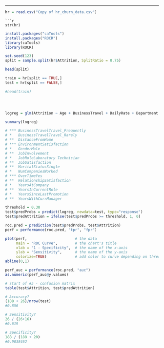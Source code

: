 ---
 

```r
hr = read.csv("Copy of hr_churn_data.csv")
```
```
```r
str(hr)
```
```r
install.packages("caTools")
install.packages("ROCR")
library(caTools)
library(ROCR)
```
```r
set.seed(123)
split = sample.split(hr$Attrition, SplitRatio = 0.75)

head(split)

train = hr[split == TRUE,]
test = hr[split == FALSE,]

#head(train)




logreg = glm(Attrition ~ Age + BusinessTravel + DailyRate + Department +DistanceFromHome +Education + EducationField +EmployeeCount + EmployeeNumber +EnvironmentSatisfaction + Gender + HourlyRate +JobInvolvement + JobLevel + JobRole + JobSatisfaction + MaritalStatus +MonthlyIncome +MonthlyRate + NumCompaniesWorked + OverTime + PercentSalaryHike + PerformanceRating +	RelationshipSatisfaction +	StandardHours +	StockOptionLevel + TotalWorkingYears +	TrainingTimesLastYear +	WorkLifeBalance +	YearsAtCompany +	YearsInCurrentRole +	YearsSinceLastPromotion +	YearsWithCurrManager, data=train, family="binomial")

summary(logreg)

# *** BusinessTravelTravel_Frequently 
# *   BusinessTravelTravel_Rarely 
# **  DistanceFromHome 
# *** EnvironmentSatisfaction
# *   GenderMale
# **  JobInvolvement 
# *   JobRoleLaboratory Technician 
# **  JobSatisfaction
# **  MaritalStatusSingle
# *   NumCompaniesWorked 
# *** OverTimeYes 
# **  RelationshipSatisfaction 
# *   YearsAtCompany                    
# **  YearsInCurrentRole               
# *   YearsSinceLastPromotion            
# **  YearsWithCurrManager
```
```r
threshold = 0.30
test$predProbs = predict(logreg, newdata=test, type="response")
test$predAttrition = ifelse(test$predProbs >= threshold, 1, 0)

roc.pred = prediction(test$predProbs, test$Attrition)
perf = performance(roc.pred, "tpr", "fpr")

plot(perf,                      # the data
     main = "ROC Curve",        # the chart's title
     xlab = "1 - Specificity",  # the name of the x-axis
     ylab = "Sensitivity",      # the name of the y-axis
     colorize=TRUE)             # add color to curve depending on threshold prob.
abline(0,1) 

perf_auc = performance(roc.pred, "auc")
as.numeric(perf_auc@y.values)

# start of #5 - confusion matrix
table(test$Attrition, test$predAttrition)

# Accuracy?
(188 + 26)/nrow(test)
#0.856

# Sensitivity?
26 / (26+16)
#0.619

# Specificity?
188 / (188 + 20)
#0.9038462
```
```r

```



